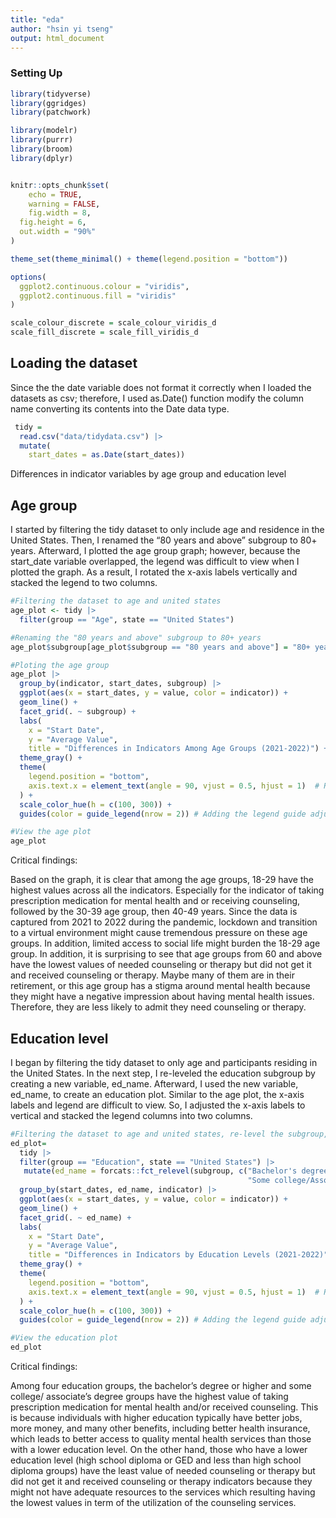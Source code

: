 ```yaml
---
title: "eda"
author: "hsin yi tseng"
output: html_document
---
```


### Setting Up 

```r
library(tidyverse)
library(ggridges)
library(patchwork)

library(modelr)
library(purrr)
library(broom)
library(dplyr)


knitr::opts_chunk$set(
	echo = TRUE,
	warning = FALSE,
	fig.width = 8, 
  fig.height = 6,
  out.width = "90%"
)

theme_set(theme_minimal() + theme(legend.position = "bottom"))

options(
  ggplot2.continuous.colour = "viridis",
  ggplot2.continuous.fill = "viridis"
)

scale_colour_discrete = scale_colour_viridis_d
scale_fill_discrete = scale_fill_viridis_d
```

## Loading the dataset

Since the the date variable does not format it correctly when I loaded the datasets as csv; therefore, I used as.Date() function modify the column name converting its contents into the Date data type.

```r
 tidy = 
  read.csv("data/tidydata.csv") |>
  mutate(
    start_dates = as.Date(start_dates))
```

Differences in indicator variables by age group and education level

## Age group

I started by filtering the tidy dataset to only include age and residence in the United States. Then, I renamed the "80 years and above" subgroup to 80+ years. Afterward, I plotted the age group graph; however, because the start_date variable overlapped, the legend was difficult to view when I plotted the graph. As a result, I rotated the x-axis labels vertically and stacked the legend to two columns.

```r
#Filtering the dataset to age and united states
age_plot <- tidy |> 
  filter(group == "Age", state == "United States")

#Renaming the "80 years and above" subgroup to 80+ years
age_plot$subgroup[age_plot$subgroup == "80 years and above"] = "80+ years"

#Ploting the age group
age_plot |> 
  group_by(indicator, start_dates, subgroup) |>
  ggplot(aes(x = start_dates, y = value, color = indicator)) +
  geom_line() +
  facet_grid(. ~ subgroup) +
  labs(
    x = "Start Date",
    y = "Average Value",
    title = "Differences in Indicators Among Age Groups (2021-2022)") +
  theme_gray() +
  theme(
    legend.position = "bottom",
    axis.text.x = element_text(angle = 90, vjust = 0.5, hjust = 1)  # Rotate x-axis labels vertically
  ) +
  scale_color_hue(h = c(100, 300)) +
  guides(color = guide_legend(nrow = 2)) # Adding the legend guide adjustment

#View the age plot
age_plot
```

Critical findings:

Based on the graph, it is clear that among the age groups, 18-29 have the highest values across all the indicators. Especially for the indicator of taking prescription medication for mental health and or receiving counseling, followed by the 30-39 age group, then 40-49 years. Since the data is captured from 2021 to 2022 during the pandemic, lockdown and transition to a virtual environment might cause tremendous pressure on these age groups. In addition, limited access to social life might burden the 18-29 age group. In addition, it is surprising to see that age groups from 60 and above have the lowest values of needed counseling or therapy but did not get it and received counseling or therapy. Maybe many of them are in their retirement, or this age group has a stigma around mental health because they might have a negative impression about having mental health issues. Therefore, they are less likely to admit they need counseling or therapy. 


## Education level 

I began by filtering the tidy dataset to only age and participants residing in the United States. In the next step, I re-leveled the education subgroup by creating a new variable, ed_name. Afterward, I used the new variable, ed_name, to create an education plot. Similar to the age plot, the x-axis labels and legend are difficult to view. So, I adjusted the x-axis labels to vertical and stacked the legend columns into two columns. 

```r
#Filtering the dataset to age and united states, re-level the subgroup, and plot the education plot 
ed_plot= 
  tidy |>
  filter(group == "Education", state == "United States") |> 
   mutate(ed_name = forcats::fct_relevel(subgroup, c("Bachelor's degree or higher",
                                                     "Some college/Associate's degree", "High school diploma or GED", "Less than a high school diploma"))) |> 
  group_by(start_dates, ed_name, indicator) |> 
  ggplot(aes(x = start_dates, y = value, color = indicator)) +
  geom_line() +
  facet_grid(. ~ ed_name) +
  labs(
    x = "Start Date",
    y = "Average Value",
    title = "Differences in Indicators by Education Levels (2021-2022)") +
  theme_gray() +
  theme(
    legend.position = "bottom",
    axis.text.x = element_text(angle = 90, vjust = 0.5, hjust = 1)  # Rotate x-axis labels vertically
  ) +
  scale_color_hue(h = c(100, 300)) +
  guides(color = guide_legend(nrow = 2)) # Adding the legend guide adjustment

#View the education plot
ed_plot
```

Critical findings:

Among four education groups, the bachelor's degree or higher and some college/ associate's degree groups have the highest value of taking prescription medication for mental health and/or received counseling. This is because individuals with higher education typically have better jobs, more money, and many other benefits, including better health insurance, which leads to better access to quality mental health services than those with a lower education level. On the other hand, those who have a lower education level (high school diploma or GED and less than high school diploma groups) have the least value of needed counseling or therapy but did not get it and received counseling or therapy indicators because they might not have adequate resources to the services which resulting having the lowest values in term of the utilization of the counseling services.

